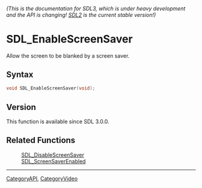 ====== (This is the documentation for SDL3, which is under heavy development and the API is changing! [https://wiki.libsdl.org/ SDL2] is the current stable version!) ======
= SDL_EnableScreenSaver =

Allow the screen to be blanked by a screen saver.

== Syntax ==

<syntaxhighlight lang='c'>
void SDL_EnableScreenSaver(void);
</syntaxhighlight>

== Version ==

This function is available since SDL 3.0.0.

== Related Functions ==

:[[SDL_DisableScreenSaver]]
:[[SDL_ScreenSaverEnabled]]

----
[[CategoryAPI]], [[CategoryVideo]]


